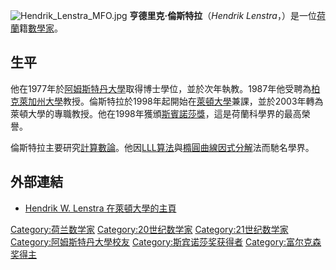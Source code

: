 [[File:Hendrik_Lenstra_MFO.jpg|thumb]]
'''亨德里克·倫斯特拉'''（''Hendrik Lenstra''，{{bd|1949年||}}）是一位[[荷蘭|荷蘭]]籍[[數學家|數學家]]。

==生平==
他在1977年於[[阿姆斯特丹大學|阿姆斯特丹大學]]取得博士學位，並於次年執教。1987年他受聘為[[柏克萊加州大學|柏克萊加州大學]]教授。倫斯特拉於1998年起開始在[[萊頓大學|萊頓大學]]兼課，並於2003年轉為萊頓大學的專職教授。他在1998年獲頒[[斯賓諾莎獎|斯賓諾莎獎]]，這是荷蘭科學界的最高榮譽。

倫斯特拉主要研究[[計算數論|計算數論]]。他因[[LLL算法|LLL算法]]與[[橢圓曲線|橢圓曲線]][[因式分解|因式分解]]法而馳名學界。

==外部連結==
* [http://www.math.leidenuniv.nl/~hwl/ Hendrik W. Lenstra 在萊頓大學的主頁] {{Wayback|url=http://www.math.leidenuniv.nl/~hwl/ |date=20200122103732 }}

{{Authority control}}
{{DEFAULTSORT:Lenstra, Hendrik}}
[[Category:荷兰数学家|Category:荷兰数学家]]
[[Category:20世纪数学家|Category:20世纪数学家]]
[[Category:21世纪数学家|Category:21世纪数学家]]
[[Category:阿姆斯特丹大學校友|Category:阿姆斯特丹大學校友]]
[[Category:斯宾诺莎奖获得者|Category:斯宾诺莎奖获得者]]
[[Category:富尔克森奖得主|Category:富尔克森奖得主]]